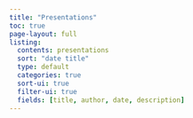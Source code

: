 ```yaml
---
title: "Presentations"
toc: true
page-layout: full
listing:
  contents: presentations
  sort: "date title"
  type: default
  categories: true
  sort-ui: true
  filter-ui: true
  fields: [title, author, date, description]
---
```




